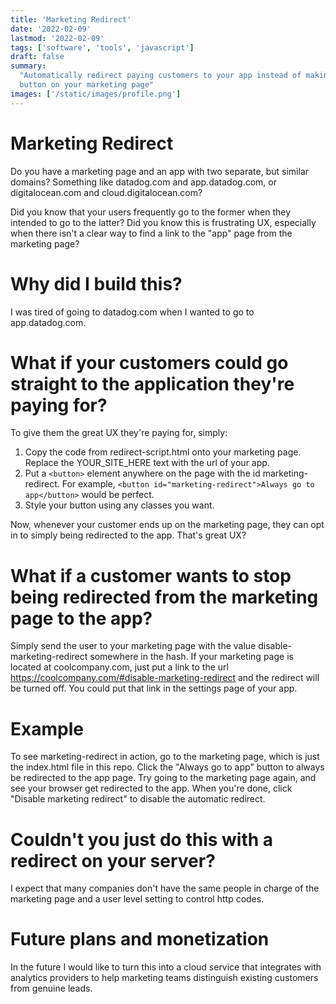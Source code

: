 ```yaml
---
title: 'Marketing Redirect'
date: '2022-02-09'
lastmod: '2022-02-09'
tags: ['software', 'tools', 'javascript']
draft: false
summary:
  "Automatically redirect paying customers to your app instead of making them click the 'Log In'
  button on your marketing page"
images: ['/static/images/profile.png']
---
```


# Marketing Redirect

Do you have a marketing page and an app with two separate, but similar domains? Something like
datadog.com and app.datadog.com, or digitalocean.com and cloud.digitalocean.com?

Did you know that your users frequently go to the former when they intended to go to the latter? Did
you know this is frustrating UX, especially when there isn't a clear way to find a link to the "app"
page from the marketing page?

# Why did I build this?

I was tired of going to datadog.com when I wanted to go to app.datadog.com.

# What if your customers could go straight to the application they're paying for?

To give them the great UX they're paying for, simply:

1. Copy the code from redirect-script.html onto your marketing page. Replace the YOUR_SITE_HERE text
   with the url of your app.
1. Put a `<button>` element anywhere on the page with the id marketing-redirect. For example,
   `<button id="marketing-redirect">Always go to app</button>` would be perfect.
1. Style your button using any classes you want.

Now, whenever your customer ends up on the marketing page, they can opt in to simply being
redirected to the app. That's great UX?

# What if a customer wants to stop being redirected from the marketing page to the app?

Simply send the user to your marketing page with the value disable-marketing-redirect somewhere in
the hash. If your marketing page is located at coolcompany.com, just put a link to the url
https://coolcompany.com/#disable-marketing-redirect and the redirect will be turned off. You could
put that link in the settings page of your app.

# Example

To see marketing-redirect in action, go to the marketing page, which is just the index.html file in
this repo. Click the "Always go to app" button to always be redirected to the app page. Try going to
the marketing page again, and see your browser get redirected to the app. When you're done, click
"Disable marketing redirect" to disable the automatic redirect.

# Couldn't you just do this with a redirect on your server?

I expect that many companies don't have the same people in charge of the marketing page and a user
level setting to control http codes.

# Future plans and monetization

In the future I would like to turn this into a cloud service that integrates with analytics
providers to help marketing teams distinguish existing customers from genuine leads.
